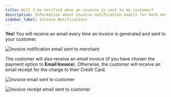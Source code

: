 ```yaml
---
title: Will I be notified when an invoice is sent to my customer?
description: Information about invoice notification emails for both merchants and their customers.
sidebar_label: Invoice Notifications
---
```


**Yes!** You will receive an email every time an invoice is generated and sent to your customer.

![Invoice notification email sent to merchant](./img/commerce/invoices/invoice-notification-email-1.jpg)

The customer will also receive an email invoice (if you have chosen the payment option to **Email Invoice**). Otherwise, the customer will receive an email receipt for the charge to their Credit Card.

![Invoice email sent to customer](./img/commerce/invoices/invoice-notification-email-2.jpg)

![Invoice receipt email sent to customer](./img/commerce/invoices/invoice-notification-email-3.jpg)
